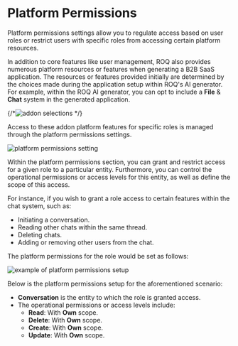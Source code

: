 
# Platform Permissions

Platform permissions settings allow you to regulate access based on user roles or restrict users with specific roles from accessing certain platform resources.

In addition to core features like user management, ROQ also provides numerous platform resources or features when generating a B2B SaaS application. The resources or features provided initially are determined by the choices made during the application setup within ROQ's AI generator. For example, within the ROQ AI generator, you can opt to include a **File** & **Chat** system in the generated application.  

{/*![addon selections](/addons-selections.png) */}

Access to these addon platform features for specific roles is managed through the platform permissions settings.

![platform permissions setting](/platform-permissions-role-setting.png)

Within the platform permissions section, you can grant and restrict access for a given role to a particular entity. Furthermore, you can control the operational permissions or access levels for this entity, as well as define the scope of this access.

For instance, if you wish to grant a role access to certain features within the chat system, such as:

- Initiating a conversation.
- Reading other chats within the same thread.
- Deleting chats.
- Adding or removing other users from the chat.

The platform permissions for the role would be set as follows:

![example of platform permissions setup](/platform-permissions-role-setting-example.png)

Below is the platform permissions setup for the aforementioned scenario:

* **Conversation** is the entity to which the role is granted access.
* The operational permissions or access levels include:
	- **Read**: With **Own** scope.
	- **Delete**: With **Own** scope.
	- **Create**: With **Own** scope.
	- **Update**: With **Own** scope.
